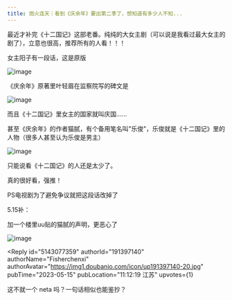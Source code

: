 ```yaml
---
title: 炮火连天｜看到《庆余年》要出第二季了，想知道有多少人不知...
---
```



<Forum groupName="动画番剧" groupUrl="https://www.douban.com/group/596353/" archivedAt="2025-05-16T14:34:34.637Z">
  <Post
    id="288269958"
    title="炮火连天｜看到《庆余年》要出第二季了，想知道有多少人不知..."
    url="https://www.douban.com/group/topic/288269958/?_spm_id=MTcxNDMyNTIx"
    pubTime="2024-05-31"
    highlightUserId="191397140"
  >
最近才补完《十二国记》这部老番。纯纯的大女主剧（可以说是我看过最大女主的剧了），立意也很高，推荐所有的人看！！！

女主阳子有一段话，这是原版

![image](https://img9.doubanio.com/view/group_topic/l/public/p607785245.webp)

《庆余年》原著里叶轻眉在监察院写的碑文是

![image](https://img2.doubanio.com/view/group_topic/l/public/p607785241.webp)

而且《十二国记》里女主的国家就叫庆国......

甚至《庆余年》的作者猫腻，有个备用笔名叫"乐俊"，乐俊就是《十二国记》里的人物（很多人甚至认为乐俊是男主）

![image](https://img3.doubanio.com/view/group_topic/l/public/p607785243.webp)

只能说看《十二国记》的人还是太少了。

真的很好看，强推！

PS电视剧为了避免争议就把这段话改掉了

5.15补：

加一个楼里uu贴的猫腻的声明，更恶心了

![image](https://img2.doubanio.com/view/group_topic/l/public/p608510761.webp)

<Reply
  id="5143077359"
  authorId="191397140"
  authorName="Fisherchenxi"
  authorAvatar="https://img1.doubanio.com/icon/up191397140-20.jpg"
  pubTime="2023-05-15"
  pubLocation="11:12:19 江苏"
  upvotes={1}
>
这不就一个 neta 吗？一句话相似也能鉴抄？
</Reply>
  </Post>
</Forum>
